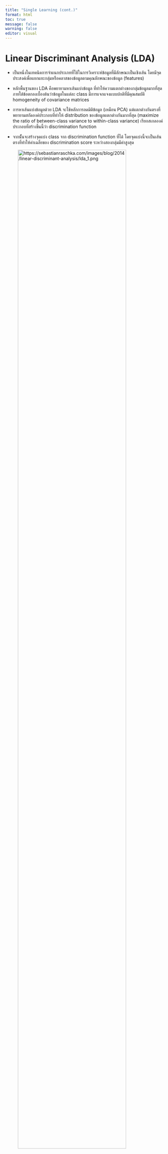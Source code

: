 ```yaml
---
title: "Single Learning (cont.)"
format: html
toc: true
message: false
warning: false
editor: visual
---
```



# Linear Discriminant Analysis (LDA)

- เป็นหนึ่งในเทคนิคการจำแนกประเภทที่ใช้ในการวิเคราะห์ข้อมูลที่มีลักษณะเป็นเชิงเส้น โดยมีจุดประสงค์เพื่อแยกแยะกลุ่มหรือคลาสของข้อมูลตามคุณลักษณะของข้อมูล (features)

- หลักพื้นฐานของ LDA คือพยายามหาเส้นแบ่งข้อมูล ที่ทำให้ความแตกต่างของกลุ่มข้อมูลมากที่สุด ภายใต้ข้อตกลงเบื้องต้นว่าข้อมูลในแต่ละ class มีการแจกแจงแบบปกติที่มีคุณสมบัติ homogeneity of covariance matrices

- การหาเส้นแบ่งข้อมูลด้วย LDA จะใช้หลักการลดมิติข้อมูล (เหมือน PCA) แต่แตกต่างกันตรงที่พยายามสกัดองค์ประกอบที่ทำให้ distribution  ของข้อมูลแตกต่างกันมากที่สุด (maximize the ratio of between-class variance to within-class variance) เรียกสเกลองค์ประกอบที่สร้างขึ้นนี้ว่า discrimination function

- จากนัั้นจะสร้างจุดแบ่ง class จาก discrimination function ที่ได้ โดยจุดแบ่งนี้จะเป็นเส้นตรงที่ทำให้ค่าเฉลี่ยของ discrimination score ระหว่างสองกลุ่มมีค่าสูงสุด

![https://sebastianraschka.com/images/blog/2014/linear-discriminant-analysis/lda_1.png](https://sebastianraschka.com/images/blog/2014/linear-discriminant-analysis/lda_1.png){width="90%"}

# Quadratic Discriminant Analysis (QDA)

- Quadratic Discriminant Analysis (QDA) เป็นรูปแบบหนึ่งของ Discriminant Analysis ที่คล้ายกับ LDA แต่ ไม่สมมติว่าข้อมูลในแต่ละคลาสมี covariance matrix ที่เหมือนกัน ดังนั้น QDA จะสร้างเส้นแบ่งที่มีลักษณะเป็น quadratic (ไม่เชิงเส้น) เพื่อจำแนกข้อมูลระหว่างกลุ่มต่าง ๆ


- QDA ยังสมมุติการแจกแจงแบบปกติของข้อมูลในแต่ละ class อยู่ แต่ไม่สมมุติว่า covariance matrix ของข้อมูลในแต่ละ class เหมือนกันแล้ว

- เมื่อการแจกแจงมีการกระจายที่แตกต่างกันเส้นแบ่งระหว่าง class จึงมีลักษณะเป็นเส้นโค้ง

![https://mathformachines.com/images/quadratic-linear.png](https://mathformachines.com/images/quadratic-linear.png)


- QDA จะคำนวณ discriminant score สำหรับข้อมูลใหม่ในแต่ละคลาส โดยพิจารณาจาก covariance matrix และค่าเฉลี่ยของข้อมูลในแต่ละคลาส

- เส้นแบ่งจะเกิดขึ้นเมื่อ discriminant score ของสองคลาสมีค่าเท่ากัน ซึ่งหมายถึงข้อมูลมีโอกาสที่จะอยู่ในทั้งสองคลาสเท่ากัน
	
	
# Example

```r
library(tidyverse)
library(tidymodels)
data <- read_csv("/Users/choat/Library/CloudStorage/OneDrive-ChulalongkornUniversity/Documents/เอกสารประกอบการสอน/2758615/EDA using R/learning_data.csv")
glimpse(data)
```

# Exploring data using PCA and PLS

```r
## compoent loading
data %>% 
  recipe(research_score ~.) %>% 
  update_role(student_id, new_role = "ID") %>%
  step_normalize(all_numeric_predictors()) %>%
  step_rm(gender, department) %>% 
  step_impute_knn(cheat_index) %>% 
  step_pca(all_numeric_predictors()) %>% 
  prep() %>% tidy(4) %>% 
  filter(component %in% paste0("PC",1:4)) %>% 
  ggplot(aes(x=value, y=terms))+
  geom_col(aes(fill = value))+
  facet_wrap(~component)

data %>% 
  recipe(research_score ~.) %>% 
  update_role(student_id, new_role = "ID") %>%
  step_normalize(all_numeric_predictors()) %>%
  step_rm(gender, department) %>% 
  step_impute_knn(cheat_index) %>% 
  step_pls(outcome = "research_score", all_numeric_predictors()) %>% 
  prep() %>% juice() %>% 
  ggplot(aes(x=PLS1, y=PLS2, col=research_score>80))+
  geom_point()+
  geom_vline(xintercept = 0,linetype = 2)+
  xlab("เด็กดีและเก่ง")+
  ylab("เด็กขี้โกง")+
  theme(text = element_text(family = "ChulaCharasNew"))
```


```r
new_data <- data |> 
  mutate(research_score = ifelse(research_score>80, 1,0)) %>% 
  mutate(research_score = factor(research_score, levels=c(1,0),
                                 labels=c("success","fail")))
```

## Data Spliting

```r
library(tidymodels)
library(MASS)
library(discrim)
set.seed(123)
split <- initial_split(new_data, prop = 0.8, strata = research_score)
train_data <- training(split)
test_data <- testing(split)
```


## Specifing model

```r
lda_spec_MASS <- discrim_linear() %>%
  set_engine("MASS") %>%
  set_mode("classification")

lda_spec_mda <- discrim_linear(penalty = tune()) %>%
  set_engine("mda") %>%
  set_mode("classification")

qda_spec_MASS <- discrim_quad() %>%
  set_engine("MASS") %>%
  set_mode("classification")
```
## Recipe

```r
train_data %>% count(research_score)
```



```r
library(themis)
lda_rec <- recipe(research_score ~. ,data=train_data) %>% 
  update_role(student_id, new_role = "ID") %>% 
  step_rm(gender, department) %>% 
  step_impute_knn(cheat_index) %>% 
  step_normalize(all_numeric_predictors()) %>% 
  step_smote(research_score)

lda_rec %>% prep() %>% juice() %>% count(research_score)
```


## create workflowset

```r
lda_wfset <- 
   workflow_set(
      preproc = list(base_rec_lda = lda_rec), 
      models = list(lda_MASS = lda_spec_MASS, 
                    lda_mda = lda_spec_mda, 
                    qda_MASS = qda_spec_MASS),
      cross = FALSE
   )

lda_wfset %>% 
extract_workflow(id = "base_rec_lda_lda_mda")
```
## Tune hyperparameter

```r
library(future)
plan(multisession, workers = 10)
tidymodels_prefer()

tuned_results_wfset <- lda_wfset %>% 
  workflow_map(
      seed = 123,
      resamples = vfold_cv(train_data, v = 5, repeats = 3, strata = "research_score"),
      grid = 50,
     # metric = metric_set(roc_auc, f_meas, sens, spec, precision),
      control = control_grid(save_pred = TRUE, parallel_over = "everything")
    )

## -- explore lda

tuned_results_wfset %>% 
  extract_workflow_set_result(id = "base_rec_lda_lda_mda") %>% 
  collect_metrics() %>% 
  filter(.metric == "roc_auc") %>%
  arrange(desc(mean))


  
tuned_results_wfset %>% 
  extract_workflow_set_result(id = "base_rec_lda_lda_mda") %>% 
  collect_predictions() %>% 
  filter(.config == "Preprocessor1_Model01") %>% 
  sens(truth = research_score, estimate = .pred_class)

tuned_results_wfset %>% 
  extract_workflow_set_result(id = "base_rec_lda_lda_mda") %>% 
  collect_predictions() %>% 
  filter(.config == "Preprocessor1_Model01") %>% 
  spec(truth = research_score, estimate = .pred_class)


tuned_results_wfset %>% 
  extract_workflow_set_result(id = "base_rec_lda_lda_mda") %>% 
  collect_predictions() %>% 
  filter(.config == "Preprocessor1_Model01") %>% 
  precision(truth = research_score, estimate = .pred_class)

tuned_results_wfset %>% 
  extract_workflow_set_result(id = "base_rec_lda_lda_mda") %>% 
  collect_predictions() %>% 
  filter(.config == "Preprocessor1_Model01") %>% 
  conf_mat(truth = research_score, estimate = .pred_class)
```



```r
### explore qda

tuned_results_wfset %>% 
  extract_workflow_set_result(id = "base_rec_lda_qda_MASS") %>% 
  collect_metrics()


tuned_results_wfset %>% 
  extract_workflow_set_result(id = "base_rec_lda_qda_MASS") %>% 
  collect_predictions() %>% 
  sens(truth = research_score, estimate = .pred_class)

tuned_results_wfset %>% 
  extract_workflow_set_result(id = "base_rec_lda_qda_MASS") %>% 
  collect_predictions() %>% 
  spec(truth = research_score, estimate = .pred_class)


```


# Support Vector Machine (SVM)

การจำแนกข้อมูลแบบ SVM ใช้หลักการสร้าง เส้นแบ่งแยก (hyperplane) ที่สามารถแยกข้อมูลออกเป็นสองกลุ่มได้อย่างเหมาะสมมากที่สุด

การสร้างเส้นแบ่งดังกล่าวเป็นสิ่งที่โมเดลการเรียนรู้ต่าง ๆ ก็ทำเหมือนกัน ดังรูปด้านขวา จะเห็นเส้นแบ่งที่ดีที่สุดจากแต่ละอัลกอริทึม


![](img/HMC.png)

support vector machine มีหลักการเบื้องต้นคล้ายกับ classifier แบบ linear อย่างไรก็ตามการหาเส้นแบ่งของ SVM จะพิจารณาจาก support vector ที่เป็นข้อมูลที่อยู่ใกล้ขอบเขตการจำแนกข้อมูลมากที่สุดด้วย (มี contraint เพิ่มเติม) กล่าวคือ SVM จะพยายามหาเส้นแบ่งที่ทำให้ระยะห่างระหว่าง support vector กับเส้นแบ่งมีค่ามากที่สุด ดังรูป

![](img/SVM1.png){width="60%"}


การจำแนกข้อมูลด้วยอัลกอริทึมตามหลักข้างต้นจะเรียกว่า hard margin classification อย่างไรก็ตามอัลกอริทึมประเภทนี้มีข้อจำกัดในบางกรณี เช่น

- มีค่าผิดปกติในข้อมูล

![](img/outlier.png){width="60%"}

การแก้ปัญหาดังกล่าวคือการปรับให้โมเดลมีความยืดหยุ่นมากขึ้น โดยใช้ soft margin classification ซึ่งจะให้ความผิดพลาดได้มากขึ้น แต่ก็จะลดความเสี่ยงที่เกิดจากข้อมูลผิดปกติ แนวคิดดังกล่าวคือการเพิ่ม hyperparameter อีกตัวหนึ่งขึ้นมาเขียนแทนด้วย C (penalty term) ที่ใช้ควบคุมระยะห่างระหว่าง hyperplan กับข้อมูลที่ใกล้ที่สุดจากทั้งสองกลุ่ม (support vector)

ลองพิจารณารูปด้านล่างจะเห็นว่าการปรับค่า C ที่เพิ่มมากขึ้นส่งผลอย่างไรต่อ classifier ของเรา

![](img/SMC.png)


- ขอบเขตจำแนกที่ไม่ใช่เส้นตรง

หลายกรณีความสัมพันธ์ระหว่างตัวแปรอาจมีความซับซ้อนทำให้เส้นแบ่งที่เป็นเส้นตรงไม่สามารถจำแนกข้อมูลได้ดี กรณีเช่นนี้ linear classifier ทั้งหลายอาจจะให้ประสิทธิภาพที่ต่ำ

SVM แก้ปัญหานี้ด้วยการใช้ kernel trick ซึ่งเป็นการแปลงข้อมูลเป็นมิติสูงขึ้นเพื่อที่จะสามารถใช้เส้นตรง (hyperplane) แบ่งข้อมูลในมิติสูงอย่างมีประสิทธิภาพ

![](img/nonlinearSVM.png)

- Linear Kernel

- Polynomial Kernel

- Radial Basis Function (RBF) Kernel (Gaussian Kernel)

- Sigmoid Kernel

[parsnip](https://www.tidymodels.org/find/parsnip/)


## Example


## Specifing model

```r
svm_linear_spec <- svm_linear(cost = tune()) %>%
  set_engine("kernlab") %>%
  set_mode("classification")

svm_poly_spec <- svm_poly(degree = 2, cost = tune(), scale_factor = tune()) %>%
  set_engine("kernlab") %>%
  set_mode("classification")

svm_rbf_spec <- svm_rbf(rbf_sigma = tune(), cost = tune()) %>%
  set_engine("kernlab") %>%
  set_mode("classification")
```
## Recipe


```r
library(themis)
svm_rec <- recipe(research_score ~. ,data=train_data) %>% 
  update_role(student_id, new_role = "ID") %>% 
  step_rm(gender, department) %>% 
  step_impute_knn(cheat_index) %>% 
  step_normalize(all_numeric_predictors()) %>% 
  step_adasyn(research_score)

svm_rec %>% prep() %>% juice() %>% count(research_score)
```


## create workflowset

```r
wfset_all <- 
   workflow_set(
      preproc = list(smote_rec = lda_rec , adasyn_rec = svm_rec),
      models = list(lda_MASS = lda_spec_MASS,
                    svm_linear = svm_linear_spec, 
                    svm_poly = svm_poly_spec, 
                    svm_rbf = svm_rbf_spec),
      cross = TRUE
   )
wfset_all
```

```r
library(future)
plan(multisession, workers = 10)
all_tuned_results_wfset <- wfset_all %>% 
  workflow_map(
      seed = 123,
      resamples = vfold_cv(train_data, v = 5, repeats = 3, strata = "research_score"),
      grid = 50,
      metrics = metric_set(roc_auc, f_meas, sens, spec, precision),
      control = control_grid(save_pred = TRUE, parallel_over = "everything")
    )
```

```r
## สามารถใช้ collect_metrics() กับ workflowset ได้เลย
all_tuned_results_wfset %>% collect_metrics() %>% 
  arrange(.config)
```

ดังนั้นเราสามารถสร้าง visualization เพื่อเปรียบเทียบประสิทธิภาพได้เลย

```r
all_tuned_results_wfset %>% collect_metrics() %>% 
  filter(.metric == "f_meas") %>% 
  filter(str_detect(wflow_id,"svm")) %>% 
  ggplot(aes(x = reorder(wflow_id, mean), y=mean, col = wflow_id))+
  geom_point()+
  geom_errorbar(aes(ymin = mean - std_err, ymax = mean + std_err))+
  theme_light()+
  coord_flip()
```

```r
all_tuned_results_wfset %>% collect_metrics() %>% 
  filter(.metric == "f_meas") %>% 
  filter(str_detect(wflow_id,"svm")) %>% 
  ggplot(aes(x = reorder(wflow_id, mean), y=mean, col = wflow_id))+
  geom_boxplot()+
  theme_light()+
  coord_flip()
```


## Extract workflow results from workflowset

```r
all_tuned_results_wfset %>% 
  extract_workflow_set_result(id = "smote_rec_svm_poly") %>% 
  collect_metrics() %>% 
  filter(.metric == "roc_auc") %>%
  arrange(desc(mean))

all_tuned_results_wfset %>% 
  extract_workflow_set_result(id = "adasyn_rec_svm_poly") %>% 
  collect_metrics() %>% 
  filter(.metric == "roc_auc") %>%
  arrange(desc(mean))


all_tuned_results_wfset %>% 
  extract_workflow_set_result(id = "smote_rec_svm_rbf") %>% 
  collect_metrics() %>% 
  filter(.metric == "roc_auc") %>%
  arrange(desc(mean))
```

```r
all_tuned_results_wfset %>% 
  extract_workflow_set_result(id = "adasyn_rec_svm_poly") %>% 
  collect_predictions() %>% 
  filter(.config == "Preprocessor1_Model40") %>% 
  conf_mat(truth = research_score, estimate = .pred_class)


all_tuned_results_wfset %>% 
  extract_workflow_set_result(id = "adasyn_rec_svm_poly") %>% 
  collect_predictions() %>% 
  filter(.config == "Preprocessor1_Model40") %>% 
  sens(truth = research_score, estimate = .pred_class)

all_tuned_results_wfset %>% 
  extract_workflow_set_result(id = "adasyn_rec_svm_poly") %>% 
  collect_predictions() %>% 
  filter(.config == "Preprocessor1_Model40") %>% 
  precision(truth = research_score, estimate = .pred_class)

all_tuned_results_wfset %>% 
  extract_workflow_set_result(id = "adasyn_rec_svm_poly") %>% 
  collect_predictions() %>% 
  filter(.config == "Preprocessor1_Model40") %>% 
  spec(truth = research_score, estimate = .pred_class)
```




